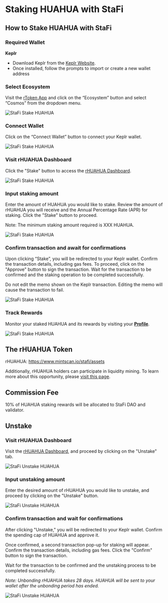 # Staking HUAHUA with StaFi


## How to Stake HUAHUA with StaFi

### Required Wallet

**Keplr**

- Download Keplr from the [Keplr Website](https://www.keplr.app/).
- Once installed, follow the prompts to import or create a new wallet address

<Steps>

### Select Ecosystem

Visit the [rToken App](https://app.stafi.io/) and click on the “Ecosystem” button and select “Cosmos” from the dropdown menu.

![StaFi Stake HUAHUA](/image/stakingunstakingcosmoshuahua_1.png)

### Connect Wallet

Click on the “Connect Wallet” button to connect your Keplr wallet.

![StaFi Stake HUAHUA](/image/stakingunstakingcosmoshuahua_2.png)

### Visit rHUAHUA Dashboard

Click the "Stake" button to access the [rHUAHUA Dashboard](https://app.stafi.io/gallery/cosmos/HUAHUA).

![StaFi Stake HUAHUA](/image/stakingunstakingcosmoshuahua_3.png)

### **Input staking amount**

Enter the amount of HUAHUA you would like to stake. Review the amount of rHUAHUA you will receive and the Annual Percentage Rate (APR) for staking. Click the "Stake" button to proceed.

Note: The minimum staking amount required is XXX HUAHUA.

![StaFi Stake HUAHUA](/image/stakingunstakingcosmoshuahua_4.png)

### **Confirm transaction and await for confirmations**

Upon clicking “Stake”, you will be redirected to your Keplr wallet. Confirm the transaction details, including gas fees. To proceed, click on the "Approve" button to sign the transaction. Wait for the transaction to be confirmed and the staking operation to be completed successfully.

<Callout type="info">
Do not edit the memo shown on the Keplr transaction. Editing the memo will cause the transaction to fail.
</Callout>

![StaFi Stake HUAHUA](/image/stakingunstakingcosmoshuahua_5.png)

### **Track Rewards**

Monitor your staked HUAHUA and its rewards by visiting your **[Profile](https://test-app.stafi.io/profile/evm?net=BEP20)**.

![StaFi Stake HUAHUA](/image/stakingunstakingcosmoshuahua_6.png)

</Steps>

## The rHUAHUA Token

rHUAHUA: https://www.mintscan.io/stafi/assets

Additionally, rHUAHUA holders can participate in liquidity mining. To learn more about this opportunity, please [visit this page](https://app.stafi.io/rpool?program=lp).

## Commission Fee

10% of HUAHUA staking rewards will be allocated to StaFi DAO and validator.

## Unstake

<Steps>

### **Visit rHUAHUA Dashboard**

Visit the [rHUAHUA Dashboard](https://app.stafi.io/gallery/cosmos/HUAHUA), and proceed by clicking on the "Unstake" tab.

![StaFi Unstake HUAHUA](/image/stakingunstakingcosmoshuahua_7.png)

### **Input unstaking amount**

Enter the desired amount of rHUAHUA you would like to unstake, and proceed by clicking on the "Unstake" button.

![StaFi Unstake HUAHUA](/image/stakingunstakingcosmoshuahua_8.png)

### **Confirm transaction and wait for confirmations**

After clicking "Unstake," you will be redirected to your Keplr wallet. Confirm the spending cap of HUAHUA and approve it.

Once confirmed, a second transaction pop-up for staking will appear. Confirm the transaction details, including gas fees. Click the "Confirm" button to sign the transaction. 

Wait for the transaction to be confirmed and the unstaking process to be completed successfully.

*Note: Unbonding rHUAHUA takes 28 days. HUAHUA will be sent to your wallet after the unbonding period has ended.*

![StaFi Unstake HUAHUA](/image/stakingunstakingcosmoshuahua_9.png)

</Steps>
